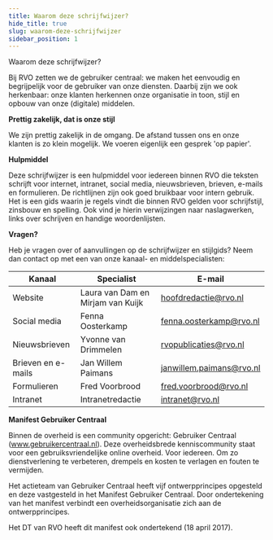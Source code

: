 ```yaml
---
title: Waarom deze schrijfwijzer?
hide_title: true
slug: waarom-deze-schrijfwijzer
sidebar_position: 1
---
```



<Heading>Waarom deze schrijfwijzer?</Heading>

Bij RVO zetten we de gebruiker centraal: we maken het eenvoudig en begrijpelijk voor de gebruiker van onze diensten. Daarbij zijn we ook herkenbaar: onze klanten herkennen onze organisatie in toon, stijl en opbouw van onze (digitale) middelen.

**Prettig zakelijk, dat is onze stijl**

We zijn prettig zakelijk in de omgang. De afstand tussen ons en onze klanten is zo klein mogelijk. We voeren eigenlijk een gesprek 'op papier'.

**Hulpmiddel**

Deze schrijfwijzer is een hulpmiddel voor iedereen binnen RVO die teksten schrijft voor internet, intranet, social media, nieuwsbrieven, brieven, e-mails en formulieren. De richtlijnen zijn ook goed bruikbaar voor intern gebruik. Het is een gids waarin je regels vindt die binnen RVO gelden voor schrijfstijl, zinsbouw en spelling. Ook vind je hierin verwijzingen naar naslagwerken, links over schrijven en handige woordenlijsten.

**Vragen?**

Heb je vragen over of aanvullingen op de schrijfwijzer en stijlgids? Neem dan contact op met een van onze kanaal- en middelspecialisten:

| **Kanaal**         | **Specialist**                    | **E-mail**               |
| ------------------ | --------------------------------- | ------------------------ |
| Website            | Laura van Dam en Mirjam van Kuijk | hoofdredactie@rvo.nl     |
| Social media       | Fenna Oosterkamp                  | fenna.oosterkamp@rvo.nl  |
| Nieuwsbrieven      | Yvonne van Drimmelen              | rvopublicaties@rvo.nl    |
| Brieven en e-mails | Jan Willem Paimans                | janwillem.paimans@rvo.nl |
| Formulieren        | Fred Voorbrood                    | fred.voorbrood@rvo.nl    |
| Intranet           | Intranetredactie                  | intranet@rvo.nl          |

**Manifest Gebruiker Centraal**

Binnen de overheid is een community opgericht: Gebruiker Centraal (www.gebruikercentraal.nl). Deze overheidsbrede kenniscommunity staat voor een gebruiksvriendelijke online overheid. Voor iedereen. Om zo dienstverlening te verbeteren, drempels en kosten te verlagen en fouten te vermijden.

Het actieteam van Gebruiker Centraal heeft vijf ontwerpprincipes opgesteld en deze vastgesteld in het Manifest Gebruiker Centraal. Door ondertekening van het manifest verbindt een overheidsorganisatie zich aan de ontwerpprincipes.

Het DT van RVO heeft dit manifest ook ondertekend (18 april 2017).

